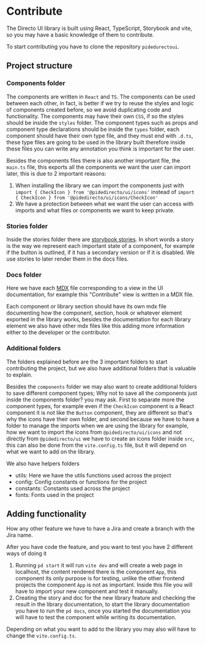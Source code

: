 
<Meta title="Contribute" />

# Contribute

The Directo UI library is built using React, TypeScript, Storybook and vite, so you may have a basic knowledge of them to contribute.

To start contributing you have to clone the repository `pidedurectoui`.

## Project structure

### Components folder

The components are written in `React` and `TS`. The components can be used between each other, in fact, is better if we try to reuse the styles and logic of components created before, so we avoid duplicating code and functionality.
The components may have their own `CSS`, if so the styles should be inside the `styles` folder.
The component types such as props and component type declarations should be inside the `types` folder, each component should have their own type file, and they must end with `.d.ts`,
these type files are going to be used in the library built therefore inside these files you can write any annotation you think is important for the user.

Besides the components files there is also another important file, the `main.ts` file, this exports all the components we want the user can import later,
this is due to 2 important reasons:
1. When installing the library we can import the components just with `import { CheckIcon } from '@pidedirecto/ui/icons'` instead of `import { CheckIcon } from '@pidedirecto/ui/icons/CheckIcon'`
2. We have a protection between what we want the user can access with imports and what files or components we want to keep private.

### Stories folder

Inside the stories folder there are [storybook stories](https://storybook.js.org/docs/get-started/whats-a-story). In short words a story is the way we represent each important state of a component, for example if the button is outlined, if it has a secondary version or if it is disabled.
We use stories to later render them in the docs files.

### Docs folder

Here we have each [MDX](https://mdxjs.com/docs/what-is-mdx/) file corresponding to a view in the UI documentation, for example this "Contribute" view is written in a MDX file.

Each component or library section should have its own mdx file documenting how the component, section, hook or whatever element exported in the library works, besides the documentation for each library element we also have other mdx files like this adding more information either to the developer or the contributor.

### Additional folders

The folders explained before are the 3 important folders to start contributing the project, but we also have additional folders that is valuable to explain.

Besides the `components` folder we may also want to create additional folders to save different component types; Why not to save all the components just inside the components folder? you may ask.
First to separate more the component types, for example even if the `CheckIcon` component is a React component it is not like the `Button` component, they are different so that's why the icons have their own folder,
and second because we have to have a folder to manage the imports when we are using the library for example, how we want to import the icons from `@pidedirecto/ui/icons` and not directly from `@pidedirecto/ui` we have to create an icons folder inside `src`,
this can also be done from the `vite.config.ts` file, but it will depend on what we want to add on the library.

We also have helpers folders
- utils: Here we have the utils functions used across the project
- config: Config constants or functions for the project
- constants: Constants used across the project
- fonts: Fonts used in the project


## Adding functionality

How any other feature we have to have a Jira and create a branch with the Jira name.

After you have code the feature, and you want to test you have 2 different ways of doing it
1. Running `pd start` it will run `vite dev` and will create a web page in localhost, the content rendered there is the component `App`, this component its only purpose is for testing,
unlike the other frontend projects the component `App` is not as important. Inside this file you will have to import your new component and test it manually.
2. Creating the story and doc for the new library feature and checking the result in the library documentation, to start the library documentation you have to run the `pd docs`, once you started the documentation you will have to test the component while writing its documentation.

Depending on what you want to add to the library you may also will have to change the `vite.config.ts`.


